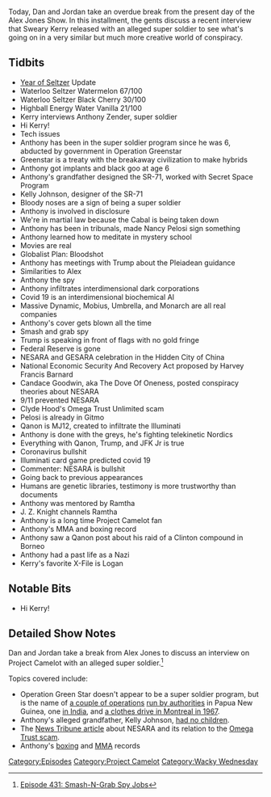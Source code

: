 {{DEFAULTSORT:
    #_EPISODE_0431:Smash-N-Grab Spy Jobs
}}{{Episode
    | title           = Smash-N-Grab Spy Jobs
    | caption         = Listen to this episode on [https://knowledgefight.libsyn.com/431-smash-n-grab-spy-jobs Libsyn] [https://open.spotify.com/episode/38BSgTROjMnTs1QglLxJl5 Spotify]
    | episodeNumber   = 431
    | length          = 01:44:46
    | airDate         = May 11, 2020
    | episodeType     = [[:Category:Project Camelot|Project Camelot]], [[:Category:Wacky Wednesday|Wacky Wednesday]]
    | appearance      = [[Kerry Cassidy]], [[Anthony Zender]], [[Kelly Johnson]], [[Nancy Pelosi]], [[Harvey Francis Barnard]], [[Candace Goodwin]], [[Clyde Hood]], [[Ramtha]], [[J. Z. Knight]]
    | beverage        = Waterloo Seltzer Watermelon; Waterloo Seltzer Black Cherry; Highball Energy Water Vanilla; Highball Energy Water Grapefruit
    | previousEpisode = [[430: May 5-7, 2020]]
    | nextEpisode     = [[432: May 10-11, 2020]]
}}

{{Stub}}

Today, Dan and Jordan take an overdue break from the present day of the Alex Jones Show. In this installment, the gents discuss a recent interview that Sweary Kerry released with an alleged super soldier to see what's going on in a very similar but much more creative world of conspiracy.

==Tidbits==

*[[The Year of the Seltzer|Year of Seltzer]] Update
*Waterloo Seltzer Watermelon 67/100
*Waterloo Seltzer Black Cherry 30/100
*Highball Energy Water Vanilla 21/100
*Kerry interviews Anthony Zender, super soldier
*Hi Kerry!
*Tech issues
*Anthony has been in the super soldier program since he was 6, abducted by government in Operation Greenstar
*Greenstar is a treaty with the breakaway civilization to make hybrids
*Anthony got implants and black goo at age 6
*Anthony's grandfather designed the SR-71, worked with Secret Space Program
*Kelly Johnson, designer of the SR-71
*Bloody noses are a sign of being a super soldier
*Anthony is involved in disclosure
*We're in martial law because the Cabal is being taken down
*Anthony has been in tribunals, made Nancy Pelosi sign something
*Anthony learned how to meditate in mystery school
*Movies are real
*Globalist Plan: Bloodshot
*Anthony has meetings with Trump about the Pleiadean guidance
*Similarities to Alex
*Anthony the spy
*Anthony infiltrates interdimensional dark corporations
*Covid 19 is an interdimensional biochemical AI
*Massive Dynamic, Mobius, Umbrella, and Monarch are all real companies
*Anthony's cover gets blown all the time
*Smash and grab spy
*Trump is speaking in front of flags with no gold fringe
*Federal Reserve is gone
*NESARA and GESARA celebration in the Hidden City of China
*National Economic Security And Recovery Act proposed by Harvey Francis Barnard
*Candace Goodwin, aka The Dove Of Oneness, posted conspiracy theories about NESARA
*9/11 prevented NESARA
*Clyde Hood's Omega Trust Unlimited scam
*Pelosi is already in Gitmo
*Qanon is MJ12, created to infiltrate the Illuminati
*Anthony is done with the greys, he's fighting telekinetic Nordics
*Everything with Qanon, Trump, and JFK Jr is true
*Coronavirus bullshit
*Illuminati card game predicted covid 19
*Commenter: NESARA is bullshit
*Going back to previous appearances
*Humans are genetic libraries, testimony is more trustworthy than documents
*Anthony was mentored by Ramtha
*J. Z. Knight channels Ramtha
*Anthony is a long time Project Camelot fan
*Anthony's MMA and boxing record
*Anthony saw a Qanon post about his raid of a Clinton compound in Borneo
*Anthony had a past life as a Nazi
*Kerry's favorite X-File is Logan

==Notable Bits==

*Hi Kerry!

==Detailed Show Notes==

Dan and Jordan take a break from Alex Jones to discuss an interview on Project Camelot with an alleged super soldier.<ref>[https://knowledgefight.com/research/2020/5/12/episode-431-smash-n-grab-spy-jobs Episode 431: Smash-N-Grab Spy Jobs]</ref>

Topics covered include:

*Operation Green Star doesn't appear to be a super soldier program, but is the name of [https://www.rnz.co.nz/international/pacific-news/386618/png-processes-suspected-illegal-workers a couple of operations] [https://postcourier.com.pg/illegal-air-guns-seized/ run by authorities] in Papua New Guinea, one [https://www.newindianexpress.com/states/tamil-nadu/2013/aug/09/Plastic-goods-worth-Rs-5-lakh-seized-505225.html in India], and [https://www.concordia.ca/content/dam/concordia/offices/archives/docs/happening/Happening-1967-68-10.pdf a clothes drive in Montreal in 1967].
*Anthony's alleged grandfather, Kelly Johnson, [https://books.google.com/books/about/Kelly.html?id=S51fBgAAQBAJ had no children].
*The [https://www.thenewstribune.com/news/special-reports/article25855081.html News Tribune article] about NESARA and its relation to the [https://www.news-gazette.com/news/two-receive-lower-prison-sentences-in-omega-scam/article_826285bb-85ef-5812-a2fd-e4c75b187c41.html Omega Trust scam].
*Anthony's [https://boxrec.com/en/proboxer/823626 boxing] and [https://www.sherdog.com/fighter/Anthony-Zender-87210 MMA] records

[[Category:Episodes]]
[[Category:Project Camelot]]
[[Category:Wacky Wednesday]]

